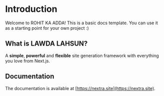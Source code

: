 # Introduction
 
Welcome to ROHIT KA ADDA! This is a basic docs template. You can use it as a starting point for your own project :)

## What is LAWDA LAHSUN?

A **simple**, **powerful** and **flexible** site generation framework with everything you love from Next.js.

## Documentation

The documentation is available at [https://nextra.site](https://nextra.site).
